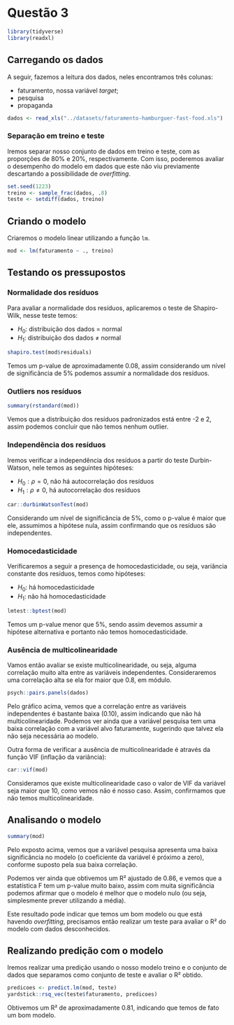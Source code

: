 # Questão 3

```r
library(tidyverse)
library(readxl)
```

## Carregando os dados

A seguir, fazemos a leitura dos dados, neles encontramos três colunas:

-   faturamento, nossa variável *target*;
-   pesquisa
-   propaganda

```r
dados <- read_xls("../datasets/faturamento-hamburguer-fast-food.xls")
```

### Separação em treino e teste

Iremos separar nosso conjunto de dados em treino e teste, com as proporções de 80% e 20%, respectivamente. Com isso, poderemos avaliar o desempenho do modelo em dados que este não viu previamente descartando a possibilidade de *overfitting*.

```r
set.seed(1223)
treino <- sample_frac(dados, .8)
teste <- setdiff(dados, treino)
```

## Criando o modelo

Criaremos o modelo linear utilizando a função `lm`.

```r
mod <- lm(faturamento ~ ., treino)
```

## Testando os pressupostos

### Normalidade dos resíduos

Para avaliar a normalidade dos resíduos, aplicaremos o teste de Shapiro-Wilk, nesse teste temos:

-   $H_0:$ distribuição dos dados = normal
-   $H_1:$ distribuição dos dados $\neq$ normal

```r
shapiro.test(mod$residuals)
```

Temos um p-value de aproximadamente 0.08, assim considerando um nível de significância de 5% podemos assumir a normalidade dos resíduos.

### Outliers nos resíduos

```r
summary(rstandard(mod))
```

Vemos que a distribuição dos resíduos padronizados está entre -2 e 2, assim podemos concluir que não temos nenhum outlier.

### Independência dos resíduos

Iremos verificar a independência dos resíduos a partir do teste Durbin-Watson, nele temos as seguintes hipóteses:

-   $H_0:\rho = 0$, não há autocorrelação dos resíduos
-   $H_1:\rho\neq0$, há autocorrelação dos resíduos

```r
car::durbinWatsonTest(mod)
```

Considerando um nível de significância de 5%, como o p-value é maior que ele, assumimos a hipótese nula, assim confirmando que os resíduos são independentes.

### Homocedasticidade

Verificaremos a seguir a presença de homocedasticidade, ou seja, variância constante dos resíduos, temos como hipóteses:

-   $H_0:$ há homocedasticidade
-   $H_1:$ não há homocedasticidade

```r
lmtest::bptest(mod)
```

Temos um p-value menor que 5%, sendo assim devemos assumir a hipótese alternativa e portanto não temos homocedasticidade.

### Ausência de multicolinearidade

Vamos então avaliar se existe multicolinearidade, ou seja, alguma correlação muito alta entre as variáveis independentes. Consideraremos uma correlação alta se ela for maior que 0.8, em módulo.

```r
psych::pairs.panels(dados)
```

Pelo gráfico acima, vemos que a correlação entre as variáveis independentes é bastante baixa (0.10), assim indicando que não há multicolinearidade. Podemos ver ainda que a variável pesquisa tem uma baixa correlação com a variável alvo faturamente, sugerindo que talvez ela não seja necessária ao modelo.

Outra forma de verificar a ausência de multicolinearidade é através da função VIF (inflação da variância):

```r
car::vif(mod)
```

Consideramos que existe multicolinearidade caso o valor de VIF da variável seja maior que 10, como vemos não é nosso caso. Assim, confirmamos que não temos multicolinearidade.

## Analisando o modelo

```r
summary(mod)
```

Pelo exposto acima, vemos que a variável pesquisa apresenta uma baixa significância no modelo (o coeficiente da variável é próximo a zero), conforme suposto pela sua baixa correlação.

Podemos ver ainda que obtivemos um R² ajustado de 0.86, e vemos que a estatística F tem um p-value muito baixo, assim com muita significância podemos afirmar que o modelo é melhor que o modelo nulo (ou seja, simplesmente prever utilizando a média).

Este resultado pode indicar que temos um bom modelo ou que está havendo *overfitting*, precisamos então realizar um teste para avaliar o R² do modelo com dados desconhecidos.

## Realizando predição com o modelo

Iremos realizar uma predição usando o nosso modelo treino e o conjunto de dados que separamos como conjunto de teste e avaliar o R² obtido.

```r
predicoes <- predict.lm(mod, teste)
yardstick::rsq_vec(teste$faturamento, predicoes)
```

Obtivemos um R² de aproximadamente 0.81, indicando que temos de fato um bom modelo.
